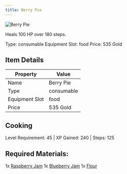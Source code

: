 ```yaml
---
title: Berry Pie
---
```


<div className="flex items-start gap-6 mb-8">
  <div className="flex-shrink-0">
    <img src="/assets/resources/cooking/berry_pie.png" alt="Berry Pie" className="w-24 h-24 border rounded-lg" />
  </div>
  <div className="flex-1">
    <div className="space-y-2">
      <p className="text-lg text-muted-foreground">Heals 100 HP over 180 steps.</p>
      <div className="flex flex-wrap gap-4 text-sm">
        <span className="px-2 py-1 bg-green-100 dark:bg-green-900 rounded-md">
          Type: consumable
        </span>
        <span className="px-2 py-1 bg-purple-100 dark:bg-purple-900 rounded-md">
          Equipment Slot: food
        </span>
        <span className="px-2 py-1 bg-yellow-100 dark:bg-yellow-900 rounded-md">
          Price: 535 Gold
        </span>
      </div>
    </div>
  </div>
</div>

## Item Details
| Property | Value |
|----------|-------|
| Name | Berry Pie |
| Type | consumable |
| Equipment Slot | food |
| Price | 535 Gold |

## Cooking
Level Requirement: 45 | XP Gained: 240 | Steps: 125

## Required Materials:
1x [Raspberry Jam](/docs/items/individual/raspberry_jam)
1x [Blueberry Jam](/docs/items/individual/blueberry_jam)
1x [Flour](/docs/resources/individual/flour)


